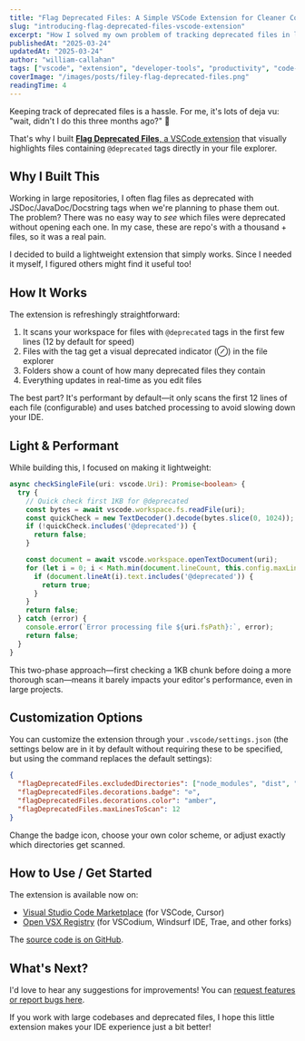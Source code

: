 ```yaml
---
title: "Flag Deprecated Files: A Simple VSCode Extension for Cleaner Codebases"
slug: "introducing-flag-deprecated-files-vscode-extension"
excerpt: "How I solved my own problem of tracking deprecated files in large codebases with a lightweight VSCode extension that visually flags files marked with @deprecated tags."
publishedAt: "2025-03-24"
updatedAt: "2025-03-24"
author: "william-callahan"
tags: ["vscode", "extension", "developer-tools", "productivity", "code-quality"]
coverImage: "/images/posts/filey-flag-deprecated-files.png"
readingTime: 4
---
```


Keeping track of deprecated files is a hassle. For me, it's lots of deja vu: "wait, didn't I do this three months ago?" 🤔

That's why I built [**Flag Deprecated Files**, a VSCode extension](https://marketplace.visualstudio.com/items?itemName=WilliamCallahan.flag-deprecated-files) that visually highlights files containing `@deprecated` tags directly in your file explorer.

## Why I Built This

Working in large repositories, I often flag files as deprecated with JSDoc/JavaDoc/Docstring tags when we're planning to phase them out. The problem? There was no easy way to *see* which files were deprecated without opening each one. In my case, these are repo's with a thousand + files, so it was a real pain.

I decided to build a lightweight extension that simply works. Since I needed it myself, I figured others might find it useful too!

## How It Works

The extension is refreshingly straightforward:

1. It scans your workspace for files with `@deprecated` tags in the first few lines (12 by default for speed)
2. Files with the tag get a visual deprecated indicator (⊘) in the file explorer
3. Folders show a count of how many deprecated files they contain
4. Everything updates in real-time as you edit files


The best part? It's performant by default—it only scans the first 12 lines of each file (configurable) and uses batched processing to avoid slowing down your IDE.

## Light & Performant

While building this, I focused on making it lightweight:

```typescript
async checkSingleFile(uri: vscode.Uri): Promise<boolean> {
  try {
    // Quick check first 1KB for @deprecated
    const bytes = await vscode.workspace.fs.readFile(uri);
    const quickCheck = new TextDecoder().decode(bytes.slice(0, 1024));
    if (!quickCheck.includes('@deprecated')) {
      return false;
    }

    const document = await vscode.workspace.openTextDocument(uri);
    for (let i = 0; i < Math.min(document.lineCount, this.config.maxLinesToScan); i++) {
      if (document.lineAt(i).text.includes('@deprecated')) {
        return true;
      }
    }
    return false;
  } catch (error) {
    console.error(`Error processing file ${uri.fsPath}:`, error);
    return false;
  }
}
```

This two-phase approach—first checking a 1KB chunk before doing a more thorough scan—means it barely impacts your editor's performance, even in large projects.

## Customization Options

You can customize the extension through your `.vscode/settings.json` (the settings below are in it by default without requiring these to be specified, but using the command replaces the default settings):

```json
{
  "flagDeprecatedFiles.excludedDirectories": ["node_modules", "dist", "build"],
  "flagDeprecatedFiles.decorations.badge": "⊘",
  "flagDeprecatedFiles.decorations.color": "amber",
  "flagDeprecatedFiles.maxLinesToScan": 12
}
```

Change the badge icon, choose your own color scheme, or adjust exactly which directories get scanned.

## How to Use / Get Started

The extension is available now on:
- [Visual Studio Code Marketplace](https://marketplace.visualstudio.com/items?itemName=WilliamCallahan.flag-deprecated-files) (for VSCode, Cursor)
- [Open VSX Registry](https://open-vsx.org/extension/williamcallahan/flag-deprecated-files) (for VSCodium, Windsurf IDE, Trae, and other forks)

The [source code is on GitHub](https://github.com/WilliamAGH/vscode-flag-deprecated-files-extension).

## What's Next?

I'd love to hear any suggestions for improvements! You can [request features or report bugs here](https://github.com/williamagh/vscode-flag-deprecated-files-extension/issues).

If you work with large codebases and deprecated files, I hope this little extension makes your IDE experience just a bit better!
